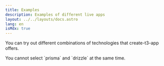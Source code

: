 ```yaml
---
title: Examples
description: Examples of different live apps
layout: ../../layouts/docs.astro
lang: en
isMdx: true
---
```



You can try out different combinations of technologies that create-t3-app offers. 

<Form />

<Callout type="info">
  You cannot select `prisma` and `drizzle` at the same time.
</Callout>